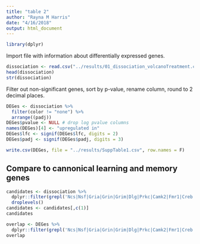 ```yaml
---
title: "table 2"
author: "Rayna M Harris"
date: "4/16/2018"
output: html_document
---
```


```r
library(dplyr)
```

Import file with information about differentially expressed genes.

```r
dissociation <- read.csv("../results/01_dissociation_volcanoTreatment.csv", header = T, row.names = 1)
head(dissociation)
str(dissociation)
```

Filter out non-significant genes, sort by p-value, rename column, round to 2 decimal places. 

```r
DEGes <- dissociation %>%
  filter(color != "none") %>%
  arrange((padj))
DEGes$pvalue <- NULL # drop log pvalue columns
names(DEGes)[4] <- "upregulated in"
DEGes$lfc <- signif(DEGes$lfc, digits = 2)
DEGes$padj <- signif(DEGes$padj, digits = 3)
```


```r
write.csv(DEGes, file = "../results/SuppTable1.csv", row.names = F)
```

## Compare to cannonical learning and memory genes

```r
candidates <- dissociation %>%
  dplyr::filter(grepl('Ncs|Nsf|Gria|Grin|Grim|Dlg|Prkc|Camk2|Fmr1|Creb', gene)) %>%
  droplevels()
candidates <- candidates[,c(1)]
candidates

overlap <- DEGes %>%
  dplyr::filter(grepl('Ncs|Nsf|Gria|Grin|Grim|Dlg|Prkc|Camk2|Fmr1|Creb', gene))
overlap
```